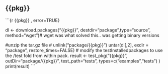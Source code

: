 ## {{pkg}}


```{r {{pkg}} , error=TRUE}


dl <- download.packages("{{pkg}}", destdir="package",type="source",
                        method="wget")# wget was what solved this.. was getting binary versions

#unzip the tar.gz file
# 
unlink("package/{{pkg}}")
untar(dl[,2], exdir = "package", restore_times=FALSE)
# modify the testInstalledpackages to use the /test fold from within pack.
result <- test_pkg("{{pkg}}", outDir="package/{{pkg}}", test_path="tests",
                   types=c("examples","tests")
                   )
print(result)
```

